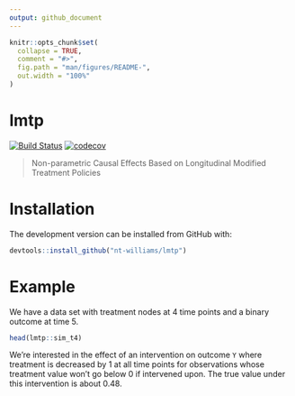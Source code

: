```yaml
---
output: github_document
---
```


<!-- README.md is generated from README.Rmd. Please edit that file -->

```r
knitr::opts_chunk$set(
  collapse = TRUE,
  comment = "#>",
  fig.path = "man/figures/README-",
  out.width = "100%"
)
```

# lmtp

<!-- badges: start -->
[![Build Status](https://travis-ci.com/nt-williams/lmtp.svg?token=DA4a53nWMx6q9LisKdRD&branch=master)](https://travis-ci.com/nt-williams/lmtp)
[![codecov](https://codecov.io/gh/nt-williams/lmtp/branch/master/graph/badge.svg?token=TFQNTischL)](https://codecov.io/gh/nt-williams/lmtp)
<!-- badges: end -->

> Non-parametric Causal Effects Based on Longitudinal Modified Treatment Policies

# Installation

The development version can be installed from GitHub with: 

```r
devtools::install_github("nt-williams/lmtp")
```

# Example

We have a data set with treatment nodes at 4 time points and a binary outcome at time 5.

```r
head(lmtp::sim_t4)
```

We're interested in the effect of an intervention on outcome `Y` where treatment is decreased by 1 at all time points for observations whose treatment value won't go below 0 if intervened upon. The true value under this intervention is about 0.48.

```asciicast
```


